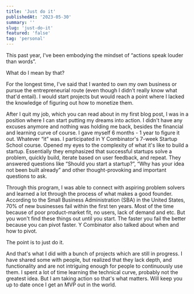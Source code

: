```yaml
---
title: 'Just do it'
publishedAt: '2023-05-30'
summary: ''
slug: 'just-do-it'
featured: 'false'
tag: 'personal'
---
```


This past year, I've been embodying the mindset of “actions speak louder than words”.

What do I mean by that?

For the longest time, I've said that I wanted to own my own business or pursue the entrepreneurial route (even though I didn't really know what that'd entail). I would start projects but would reach a point where I lacked the knowledge of figuring out how to monetize them.

After I quit my job, which you can read about in my first blog post, I was in a position where I can start putting my dreams into action. I didn't have any excuses anymore and nothing was holding me back, besides the financial and learning curve of course. I gave myself 6 months - 1 year to figure it out. Whatever “it” was. I participated in Y Combinator's 7-week Startup School course. Opened my eyes to the complexity of what it's like to build a startup. Essentially they emphasized that successful startups solve a problem, quickly build, iterate based on user feedback, and repeat. They answered questions like “Should you start a startup?”, “Why has your idea not been built already” and other thought-provoking and important questions to ask.

Through this program, I was able to connect with aspiring problem solvers and learned a lot through the process of what makes a good founder. According to the Small Business Administration (SBA) in the United States, 70% of new businesses fail within the first ten years. Most of the time because of poor product-market fit, no users, lack of demand and etc. But you won't find these things out until you start. The faster you fail the better because you can pivot faster. Y Combinator also talked about when and how to pivot.

The point is to just do it.

And that's what I did with a bunch of projects which are still in progress. I have shared some with people, but realized that they lack depth, and functionality and are not intriguing enough for people to continuously use them. I spent a lot of time learning the technical curve, probably not the greatest idea. But I am taking action so that's what matters. Will keep you up to date once I get an MVP out in the world.
